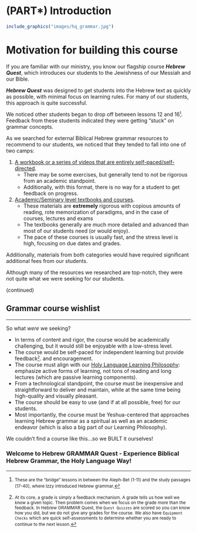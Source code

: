 # (PART\*) Introduction {-}

```r

include_graphics("images/hq_grammar.jpg")
``` 

# Motivation for building this course {- #motivation}

If you are familiar with our ministry, you know our flagship course ***Hebrew Quest***, which introduces our students to the Jewishness of our Messiah and our Bible.

***Hebrew Quest*** was designed to get students into the Hebrew text as quickly as possible, with minimal focus on learning rules. For many of our students, this approach is quite successful. 

We noticed other students began to drop off between lessons 12 and 16<small>^[<small>These are the "bridge" lessons in between the Aleph-Bet (1-11) and the study passages (17-40), where Izzy introduced Hebrew grammar.</small>]</small>. Feedback from these students indicated they were getting "stuck" on grammar concepts.

As we searched for external Biblical Hebrew grammar resources to recommend to our students, we noticed that they tended to fall into one of two camps:

1. <u>A workbook or a series of videos that are entirely self-paced/self-directed</u>. 
    * There may be some exercises, but generally tend to not be rigorous from an academic standpoint.
    * Additionally, with this format, there is no way for a student to get feedback on progress.
    
2. <u>Academic/Seminary level textbooks and courses</u>. 
    * These materials are __extremely__ rigorous with copious amounts of reading, rote memorization of paradigms, and in the case of courses, lectures and exams
    * The textbooks generally are much more detailed and advanced than most of our students need (or would enjoy).
    * The pace of these courses is usually fast, and the stress level is high, focusing on due dates and grades.

Additionally, materials from both categories would have required significant additional fees from our students.

Although many of the resources we researched are top-notch, they were not quite what we were seeking for our students.


(continued)

## Grammar course wishlist {- #our_course}

---

So what _were_ we seeking?

* In terms of content and rigor, the course would be academically challenging, but it would still be enjoyable with a low-stress level.
* The course would be self-paced for independent learning but provide feedback<small>^[<small>At its core, a grade is simply a feedback mechanism.  A grade tells us how well we know a given topic. Then problem comes when we focus on the grade more than the feedback. In Hebrew GRAMMAR Quest, the `Quest Quizzes` are scored so you can know how you did, but we do not give any grades for the course. We also have `Equipment Checks` which are quick self-assessments to determine whether you are ready to continue to the next lesson.</small>]</small>. and encouragement.
* The course must align with our [Holy Language Learning Philosophy](https://holylanguage.com/learning-philosophy.php): emphasize active forms of learning, not tons of reading and long lectures (which are passive learning components).
* From a technological standpoint, the course must be inexpensive and straightforward to deliver and maintain, while at the same time being high-quality and visually pleasant.
* The course should be easy to use (and if at all possible, free) for our students.
* Most importantly, the course must be Yeshua-centered that approaches learning Hebrew grammar as a spiritual as well as an academic endeavor (which is also a big part of our Learning Philosophy).

We couldn't find a course like this...so we BUILT it ourselves!

### Welcome to Hebrew GRAMMAR Quest - Experience Biblical Hebrew Grammar, the Holy Language Way! {-}

